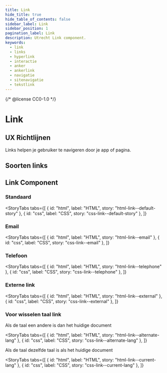 ```yaml
---
title: Link
hide_title: true
hide_table_of_contents: false
sidebar_label: Link
sidebar_position: 1
pagination_label: Link
description: Utrecht Link component.
keywords:
  - link
  - links
  - hyperlink
  - interactie
  - anker
  - ankerlink
  - navigatie
  - sitenavigatie
  - tekstlink
---
```


{/* @license CC0-1.0 */}


# Link

## UX Richtlijnen

Links helpen je gebruiker te navigeren door je app of pagina.

<Markdown headingLevel={2} omitH1={true}>
  <UXGuidelines />
</Markdown>

## Soorten links

<Markdown headingLevel={3} omitH1={true}>
  <SoortenLinks />
</Markdown>

## Link Component

### Standaard

<StoryTabs
  tabs={[
    { id: "html", label: "HTML", story: "html-link--default-story" },
    { id: "css", label: "CSS", story: "css-link--default-story" },
  ]}
></StoryTabs>

### Email

<StoryTabs
  tabs={[
    { id: "html", label: "HTML", story: "html-link--email" },
    { id: "css", label: "CSS", story: "css-link--email" },
  ]}
></StoryTabs>

### Telefoon

<StoryTabs
  tabs={[
    { id: "html", label: "HTML", story: "html-link--telephone" },
    { id: "css", label: "CSS", story: "css-link--telephone" },
  ]}
></StoryTabs>

### Externe link

<StoryTabs
  tabs={[
    { id: "html", label: "HTML", story: "html-link--external" },
    { id: "css", label: "CSS", story: "css-link--external" },
  ]}
></StoryTabs>

### Voor wisselen taal link

Als de taal een andere is dan het huidige document

<StoryTabs
  tabs={[
    { id: "html", label: "HTML", story: "html-link--alternate-lang" },
    { id: "css", label: "CSS", story: "css-link--alternate-lang" },
  ]}
></StoryTabs>

Als de taal dezelfde taal is als het huidige document

<StoryTabs
  tabs={[
    { id: "html", label: "HTML", story: "html-link--current-lang" },
    { id: "css", label: "CSS", story: "css-link--current-lang" },
  ]}
></StoryTabs>
